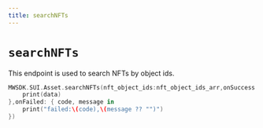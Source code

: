 ```yaml
---
title: searchNFTs
---
```


# `searchNFTs`
This endpoint is used to search NFTs by object ids.

```swift
MWSDK.SUI.Asset.searchNFTs(nft_object_ids:nft_object_ids_arr,onSuccess: { data in
    print(data)
},onFailed: { code, message in
    print("failed:\(code),\(message ?? "")")
})
```